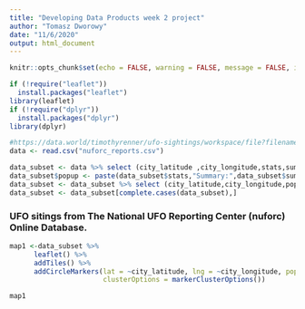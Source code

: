 ```yaml
---
title: "Developing Data Products week 2 project"
author: "Tomasz Dworowy"
date: "11/6/2020"
output: html_document
---
```


```r
knitr::opts_chunk$set(echo = FALSE, warning = FALSE, message = FALSE, include = TRUE)
```

```r
if (!require("leaflet"))
  install.packages("leaflet")
library(leaflet)
if (!require("dplyr"))
  install.packages("dplyr")
library(dplyr)
```

```r
#https://data.world/timothyrenner/ufo-sightings/workspace/file?filename=nuforc_reports.csv
data <- read.csv("nuforc_reports.csv")

data_subset <- data %>% select (city_latitude ,city_longitude,stats,summary,shape)
data_subset$popup <- paste(data_subset$stats,"Summary:",data_subset$summary,"Shape:",data_subset$shape)
data_subset <- data_subset %>% select (city_latitude,city_longitude,popup)
data_subset <- data_subset[complete.cases(data_subset),]

```

### UFO sitings from The National UFO Reporting Center (nuforc) Online Database.


```r
map1 <-data_subset %>%
      leaflet() %>%
      addTiles() %>%
      addCircleMarkers(lat = ~city_latitude, lng = ~city_longitude, popup = ~popup, 
                       clusterOptions = markerClusterOptions())

map1
```

